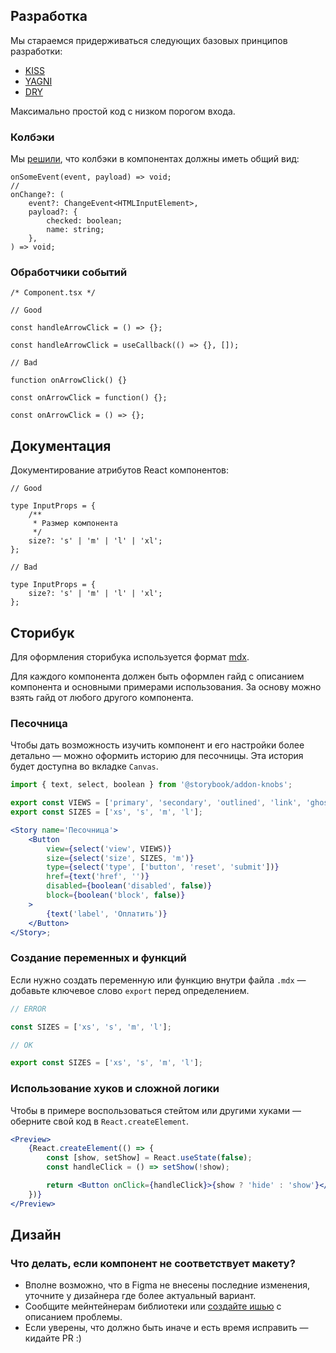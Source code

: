 
<Meta title='Гайдлайны/FAQ' />

## Разработка

Мы стараемся придерживаться следующих базовых принципов разработки:

- [KISS](https://ru.wikipedia.org/wiki/KISS_%28%D0%BF%D1%80%D0%B8%D0%BD%D1%86%D0%B8%D0%BF%29)
- [YAGNI](https://ru.wikipedia.org/wiki/YAGNI)
- [DRY](https://ru.wikipedia.org/wiki/Don%E2%80%99t_repeat_yourself)

Максимально простой код с низком порогом входа.

### Колбэки

Мы [решили](https://github.com/alfa-laboratory/core-components/issues/45#issuecomment-609640997), что колбэки в компонентах должны иметь общий вид:

```tsx
onSomeEvent(event, payload) => void;
//
onChange?: (
    event?: ChangeEvent<HTMLInputElement>,
    payload?: {
        checked: boolean;
        name: string;
    },
) => void;
```

### Обработчики событий

```tsx
/* Component.tsx */

// Good

const handleArrowClick = () => {};

const handleArrowClick = useCallback(() => {}, []);

// Bad

function onArrowClick() {}

const onArrowClick = function() {};

const onArrowClick = () => {};
```

## Документация

Документирование атрибутов React компонентов:

```tsx
// Good

type InputProps = {
    /**
     * Размер компонента
     */
    size?: 's' | 'm' | 'l' | 'xl';
};

// Bad

type InputProps = {
    size?: 's' | 'm' | 'l' | 'xl';
};
```

## Сторибук

Для оформления сторибука используется формат [mdx](https://storybook.js.org/docs/formats/mdx-syntax/).

Для каждого компонента должен быть оформлен гайд с описанием компонента и основными примерами использования.
За основу можно взять гайд от любого другого компонента.

### Песочница

Чтобы дать возможность изучить компонент и его настройки более детально — можно оформить историю для песочницы.
Эта история будет доступна во вкладке `Сanvas`.

```jsx
import { text, select, boolean } from '@storybook/addon-knobs';

export const VIEWS = ['primary', 'secondary', 'outlined', 'link', 'ghost'];
export const SIZES = ['xs', 's', 'm', 'l'];

<Story name='Песочница'>
    <Button
        view={select('view', VIEWS)}
        size={select('size', SIZES, 'm')}
        type={select('type', ['button', 'reset', 'submit'])}
        href={text('href', '')}
        disabled={boolean('disabled', false)}
        block={boolean('block', false)}
    >
        {text('label', 'Оплатить')}
    </Button>
</Story>;
```

### Создание переменных и функций

Если нужно создать переменную или функцию внутри файла `.mdx` — добавьте ключевое слово `export` перед определением.

```jsx
// ERROR

const SIZES = ['xs', 's', 'm', 'l'];

// OK

export const SIZES = ['xs', 's', 'm', 'l'];
```

### Использование хуков и сложной логики

Чтобы в примере воспользоваться стейтом или другими хуками — оберните свой код в `React.createElement`.

```jsx
<Preview>
    {React.createElement(() => {
        const [show, setShow] = React.useState(false);
        const handleClick = () => setShow(!show);

        return <Button onClick={handleClick}>{show ? 'hide' : 'show'}</Button>;
    })}
</Preview>
```

## Дизайн

### Что делать, если компонент не соответствует макету?

* Вполне возможно, что в Figma не внесены последние изменения, уточните у дизайнера где более актуальный вариант.
* Сообщите мейнтейнерам библиотеки или [создайте ишью](https://github.com/alfa-laboratory/core-components/issues/new/choose) с описанием проблемы.
* Если уверены, что должно быть иначе и есть время исправить — кидайте PR :)
